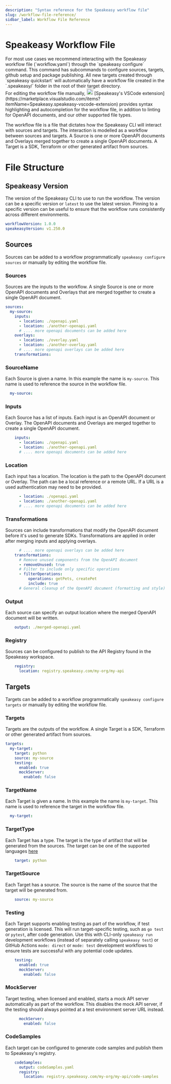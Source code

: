```yaml
---
description: "Syntax reference for the Speakeasy workflow file"
slug: /workflow-file-reference/
sidbar_label: Workflow File Reference
---
```



# Speakeasy Workflow File

<Callout title="Tip" type="info">
For most use cases we recommend interacting with the Speakeasy workflow file (`workflow.yaml`) through the `speakeasy configure` command.
This command has subcommands to configure sources, targets, github setup and package publishing. All new targets created through `speakeasy quickstart` will automatically have a workflow
file created in the `.speakeasy/` folder in the root of their target directory.
<br/>
For editing the workflow file manually, <Image src="/assets/vscode.svg" alt="VS Code" width="20" height="20" style={{display: "inline-block", verticalAlign: "middle"}} /> [Speakeasy's VSCode extension](https://marketplace.visualstudio.com/items?itemName=Speakeasy.speakeasy-vscode-extension) provides syntax highlighting and autocompletion for the workflow file,
in addition to linting for OpenAPI documents, and our other supported file types.

</Callout>

The workflow file is a file that dictates how the Speakeasy CLI will interact with sources and targets. The interaction is modelled as a workflow between sources and targets.
A Source is one or more OpenAPI documents and Overlays merged together to create a single OpenAPI documents.
A Target is a SDK, Terraform or other generated artifact from sources.

# File Structure

## Speakeasy Version

The version of the Speakeasy CLI to use to run the workflow. The version can be a specific version or `latest` to use the latest version.
Pinning to a specific version can be useful to ensure that the workflow runs consistently across different environments.

```yaml
workflowVersion: 1.0.0
speakeasyVersion: v1.250.0
```

## Sources

Sources can be added to a workflow programmatically `speakeasy configure sources` or manually by editing the workflow file.

### Sources

Sources are the inputs to the workflow. A single Source is one or more OpenAPI documents and Overlays that are merged together to create a single OpenAPI document.

```yaml
sources:
  my-source:
    inputs:
      - location: ./openapi.yaml
      - location: ./another-openapi.yaml
      # .... more openapi documents can be added here
    overlays:
      - location: ./overlay.yaml
      - location: ./another-overlay.yaml
      # .... more openapi overlays can be added here
    transformations:
```

### SourceName

Each Source is given a name. In this example the name is `my-source`. This name is used to reference the source in the workflow file.

```yaml
  my-source:
```

### Inputs

Each Source has a list of inputs. Each input is an OpenAPI document or Overlay. The OpenAPI documents and Overlays are merged together to create a single OpenAPI document.

```yaml
    inputs:
      - location: ./openapi.yaml
      - location: ./another-openapi.yaml
      # .... more openapi documents can be added here
```

### Location

Each input has a location. The location is the path to the OpenAPI document or Overlay. The path can be a local reference or a remote URL. If a URL is a used
authentication may need to be provided.

```yaml
      - location: ./openapi.yaml
      - location: ./another-openapi.yaml
      # .... more openapi documents can be added here
```

### Transformations

Sources can include transformations that modify the OpenAPI document before it's used to generate SDKs. Transformations are applied in order after merging inputs and applying overlays.

```yaml
      # .... more openapi overlays can be added here
    transformations:
      # Remove unused components from the OpenAPI document
      - removeUnused: true
      # Filter to include only specific operations
      - filterOperations:
          operations: getPets, createPet
          include: true
      # General cleanup of the OpenAPI document (formatting and style)
```

### Output

Each source can specify an output location where the merged OpenAPI document will be written.

```yaml
    output: ./merged-openapi.yaml
```

### Registry

Sources can be configured to publish to the API Registry found in the Speakeasy workspace.

```yaml
    registry:
      location: registry.speakeasy.com/my-org/my-api
```

## Targets

Targets can be added to a workflow programmatically `speakeasy configure targets` or manually by editing the workflow file.

### Targets

Targets are the outputs of the workflow. A single Target is a SDK, Terraform or other generated artifact from sources.

```yaml
targets:
  my-target:
    target: python
    source: my-source
    testing:
      enabled: true
      mockServer:
        enabled: false
```

### TargetName

Each Target is given a name. In this example the name is `my-target`. This name is used to reference the target in the workflow file.

```yaml
  my-target:
```

### TargetType

Each Target has a type. The target is the type of artifact that will be generated from the sources. The target can be one of the supported languages [here](/docs/create-client-sdks)

```yaml
    target: python
```

### TargetSource

Each Target has a source. The source is the name of the source that the target will be generated from.

```yaml
    source: my-source
```

### Testing

Each Target supports enabling testing as part of the workflow, if test generation is licensed. This will run target-specific testing, such as `go test` or `pytest`, after code generation. Use this with CLI-only `speakeasy run` development workflows (instead of separately calling `speakeasy test`) or GitHub Actions `mode: direct` or `mode: test` development workflows to ensure tests are successful with any potential code updates.

```yaml
    testing:
      enabled: true
      mockServer:
        enabled: false
```

### MockServer

Target testing, when licensed and enabled, starts a mock API server automatically as part of the workflow. This disables the mock API server, if the testing should always pointed at a test environment server URL instead.

```yaml
      mockServer:
        enabled: false
```

### CodeSamples

Each target can be configured to generate code samples and publish them to Speakeasy's registry.

```yaml
    codeSamples:
      output: codeSamples.yaml
      registry:
        location: registry.speakeasy.com/my-org/my-api/code-samples
```
